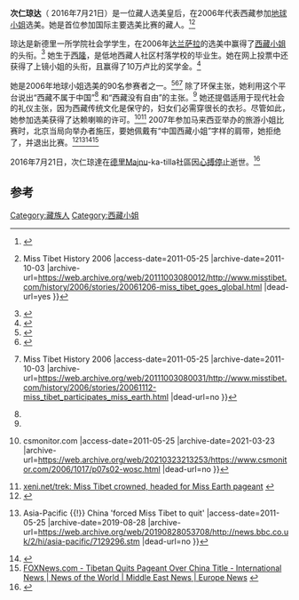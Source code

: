 '''次仁琼达'''（{{bd|1984年|12月25日}} 2016年7月21日）是一位藏人选美皇后，在2006年代表西藏参加[[地球小姐|地球小姐]]选美。她是首位参加国际主要选美比赛的藏人。<ref name="phayul.com">{{Cite web |url=http://www.phayul.com/news/article.aspx?id=14975&article=Heart-to-heart+with+Miss+Tibet+2006&t=1&c=5 |title=Heart-to-heart with Miss Tibet 2006 - www.phayul.com<!-- Bot generated title --> |access-date=2011-05-25 |archive-date=2012-02-07 |archive-url=https://web.archive.org/web/20120207064412/http://www.phayul.com/news/article.aspx?id=14975&article=Heart-to-heart+with+Miss+Tibet+2006&t=1&c=5 |dead-url=no }}</ref><ref>{{Cite web |url=http://www.misstibet.com/history/2006/stories/20061206-miss_tibet_goes_global.html |title=Miss Tibet goes global {{!}} Miss Tibet History 2006<!-- Bot generated title --> |access-date=2011-05-25 |archive-date=2011-10-03 |archive-url=https://web.archive.org/web/20111003080012/http://www.misstibet.com/history/2006/stories/20061206-miss_tibet_goes_global.html |dead-url=yes }}</ref>

琼达是新德里一所学院社会学学生，在2006年[[达兰萨拉|达兰萨拉]]的选美中赢得了[[西藏小姐|西藏小姐]]的头衔。<ref name="abcnews.go.com">{{Cite web |url=http://abcnews.go.com/International/wireStory?id=3958947 |title=ABC News: Tibetan Quits Pageant Over China Title<!-- Bot generated title --> |access-date=2011-05-25 |archive-date=2008-02-27 |archive-url=https://web.archive.org/web/20080227232102/http://abcnews.go.com/International/wireStory?id=3958947 |dead-url=no }}</ref> 她生于[[西隆|西隆]]，是低地西藏人社区村落学校的毕业生。她在网上投票中还获得了上镜小姐的头衔，且赢得了10万卢比的奖学金。<ref name="tribuneindia.com">{{Cite web |url=http://www.tribuneindia.com/2006/20061017/himachal.htm#1 |title=The Tribune, Chandigarh, India - Himachal Pradesh<!-- Bot generated title --> |access-date=2011-05-25 |archive-date=2020-08-01 |archive-url=https://web.archive.org/web/20200801024301/https://www.tribuneindia.com/2006/20061017/himachal.htm#1 |dead-url=no }}</ref>

她是2006年地球小姐选美的90名参赛者之一。<ref>{{Cite web |url=http://www.phayul.com/news/article.aspx?id=14652&t=1&c=1 |title=Miss Tibet participates in Miss Earth - www.phayul.com<!-- Bot generated title --> |access-date=2011-05-25 |archive-date=2012-02-07 |archive-url=https://web.archive.org/web/20120207064417/http://www.phayul.com/news/article.aspx?id=14652&t=1&c=1 |dead-url=no }}</ref><ref>{{Cite web |url=http://www.whereincity.com/news/5/11274 |title=Miss Tibet goes global!<!-- Bot generated title --> |access-date=2011-05-25 |archive-date=2012-02-08 |archive-url=https://web.archive.org/web/20120208145249/http://www.whereincity.com/news/5/11274 |dead-url=no }}</ref><ref>{{Cite web |url=http://www.misstibet.com/history/2006/stories/20061112-miss_tibet_participates_miss_earth.html |title=Miss Tibet participates in Miss Earth {{!}} Miss Tibet History 2006<!-- Bot generated title --> |access-date=2011-05-25 |archive-date=2011-10-03 |archive-url=https://web.archive.org/web/20111003080031/http://www.misstibet.com/history/2006/stories/20061112-miss_tibet_participates_miss_earth.html |dead-url=no }}</ref> 除了环保主张，她利用这个平台说出“西藏不属于中国”<ref name="tribuneindia.com"/> 和“西藏没有自由”的主张。<ref name="abcnews.go.com"/> 她还提倡适用于现代社会的礼仪主张，因为西藏传统文化是保守的，妇女们必需穿很长的衣衫。尽管如此，她参加选美获得了达赖喇嘛的许可。<ref>{{Cite web |url=http://www.csmonitor.com/2006/1017/p07s02-wosc.html |title=There she is, Miss Tibet {{!}} csmonitor.com<!-- Bot generated title --> |access-date=2011-05-25 |archive-date=2021-03-23 |archive-url=https://web.archive.org/web/20210323213253/https://www.csmonitor.com/2006/1017/p07s02-wosc.html |dead-url=no }}</ref><ref>[http://www.xeni.net/trek/2006/11/miss-tibet-crowned-headed-for-miss.html xeni.net/trek: Miss Tibet crowned, headed for Miss Earth pageant<!-- Bot generated title -->] {{webarchive|url=https://web.archive.org/web/20080131121530/http://www.xeni.net/trek/2006/11/miss-tibet-crowned-headed-for-miss.html |date=2008-01-31 }}</ref> 2007年参加马来西亚举办的旅游小姐比赛时，北京当局向举办者施压，要她佩戴有“中国西藏小姐”字样的肩带，她拒绝了，并退出比赛。<ref>{{Cite web |url=http://www.cnn.com/2007/WORLD/asiapcf/12/06/tibet.beautypageant.ap/ |title=Tibetan beauty quits pageant - CNN.com<!-- Bot generated title --> |access-date=2011-05-25 |archive-date=2008-02-26 |archive-url=https://web.archive.org/web/20080226213000/http://www.cnn.com/2007/WORLD/asiapcf/12/06/tibet.beautypageant.ap/ |dead-url=no }}</ref><ref>{{Cite web |url=http://news.bbc.co.uk/2/hi/asia-pacific/7129296.stm |title=BBC NEWS {{!}} Asia-Pacific {{!}} China 'forced Miss Tibet to quit'<!-- Bot generated title --> |access-date=2011-05-25 |archive-date=2019-08-28 |archive-url=https://web.archive.org/web/20190828053708/http://news.bbc.co.uk/2/hi/asia-pacific/7129296.stm |dead-url=no }}</ref><ref>{{Cite web |url=http://www.cnn.com/video/#/video/world/2007/12/06/rao.miss.tibet.china.cnn |title=Video - Breaking News Videos from CNN.com<!-- Bot generated title --> |access-date=2011-05-25 |archive-date=2010-12-29 |archive-url=https://www.webcitation.org/5vLKURN8r?url=http://www.cnn.com/video/#/video/world/2007/12/06/rao.miss.tibet.china.cnn |dead-url=no }}</ref><ref>[http://www.foxnews.com/wires/2007Dec05/0,4670,TibetBeautyPageant,00.html FOXNews.com - Tibetan Quits Pageant Over China Title - International News | News of the World | Middle East News | Europe News<!-- Bot generated title -->] {{webarchive|url=https://web.archive.org/web/20080112115236/http://www.foxnews.com/wires/2007Dec05/0,4670,TibetBeautyPageant,00.html |date=2008-01-12 }}</ref>

2016年7月21日，次仁琼達在[[德里|德里]]Majnu-ka-tilla社區因[[心搏停止|心搏停止]]逝世。<ref>{{Cite web|url=https://www.tibetsun.com/news/2016/07/22/former-miss-tibet-tsering-chungtak-passes-away|title=Former Miss Tibet Tsering Chungtak passes away|last=Staff|first=|date=22 July 2016|website=www.tibetsun.com|publisher=Tibet Sun|access-date=2016-07-26|deadurl=yes|archiveurl=https://archive.is/20160723220212/https://www.tibetsun.com/news/2016/07/22/former-miss-tibet-tsering-chungtak-passes-away|archivedate=2016年7月23日}}</ref>

==参考==
{{reflist}}

{{DEFAULTSORT:Chungtak, Tsering}}
[[Category:藏族人|Category:藏族人]]
[[Category:西藏小姐|Category:西藏小姐]]